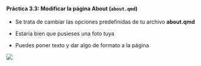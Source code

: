 ::: {.callout-tip collapse="true" appearance="default" icon="false"}

#### Práctica 3.3: Modificar la **página About** (`about.qmd`)

- Se trata de cambiar las opciones predefinidas de tu archivo **about.qmd**

- Estaría bien que pusieses una foto tuya

- Puedes poner texto y dar algo de formato a la página

![](./imagenes/tt_01/img_12_aa.png){fig-align="center"}

:::

